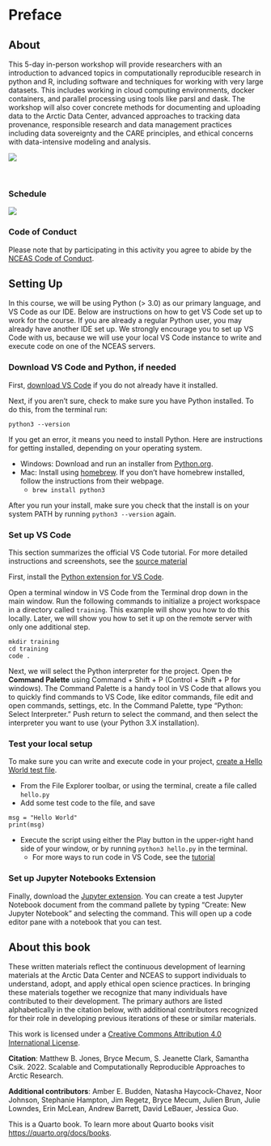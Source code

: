# Preface {.unnumbered}

## About {-}

This 5-day in-person workshop will provide researchers with an introduction to advanced topics in computationally reproducible research in python and R, including software and techniques for working with very large datasets. This includes working in cloud computing environments, docker containers, and parallel processing using tools like parsl and dask. The workshop will also cover concrete methods for documenting and uploading data to the Arctic Data Center, advanced approaches to tracking data provenance, responsible research and data management practices including data sovereignty and the CARE principles, and ethical concerns with data-intensive modeling and analysis.


![](images/arctic-data-center.png)

<br>

### Schedule {-}

:::{.column-page}
![](images/00-schedule.png)
:::

### Code of Conduct {-}
Please note that by participating in this activity you agree to abide by the [NCEAS Code of Conduct](https://www.nceas.ucsb.edu/sites/default/files/2021-11/NCEAS_Code-of-Conduct_Nov2021_0.pdf). 


## Setting Up

In this course, we will be using Python (> 3.0) as our primary language, and VS Code as our IDE. Below are instructions on how to get VS Code set up to work for the course. If you are already a regular Python user, you may already have another IDE set up. We strongly encourage you to set up VS Code with us, because we will use your local VS Code instance to write and execute code on one of the NCEAS servers.

### Download VS Code and Python, if needed {-}

First, [download VS Code](https://code.visualstudio.com/) if you do not already have it installed.

Next, if you aren't sure, check to make sure you have Python installed. To do this, from the terminal run:

```
python3 --version
```

If you get an error, it means you need to install Python. Here are instructions for getting installed, depending on your operating system.

* Windows: Download and run an installer from [Python.org](https://www.python.org/downloads/).
* Mac: Install using [homebrew](https://brew.sh/). If you don't have homebrew installed, follow the instructions from their webpage.
    - `brew install python3`

After you run your install, make sure you check that the install is on your system PATH by running `python3 --version` again.

### Set up VS Code {-}

This section summarizes the official VS Code tutorial. For more detailed instructions and screenshots, see the [source material](https://code.visualstudio.com/docs/python/python-tutorial)

First, install the [Python extension for VS Code](https://marketplace.visualstudio.com/items?itemName=ms-python.python). 

Open a terminal window in VS Code from the Terminal drop down in the main window. Run the following commands to initialize a project workspace in a directory called `training`. This example will show you how to do this locally. Later, we will show you how to set it up on the remote server with only one additional step.

```
mkdir training
cd training
code .
```

Next, we will select the Python interpreter for the project. Open the **Command Palette** using Command + Shift + P (Control + Shift + P for windows). The Command Palette is a handy tool in VS Code that allows you to quickly find commands to VS Code, like editor commands, file edit and open commands, settings, etc. In the Command Palette, type "Python: Select Interpreter." Push return to select the command, and then select the interpreter you want to use (your Python 3.X installation).

### Test your local setup {-}

To make sure you can write and execute code in your project, [create a Hello World test file](https://code.visualstudio.com/docs/python/python-tutorial#_create-a-python-hello-world-source-code-file).

* From the File Explorer toolbar, or using the terminal, create a file called `hello.py`
* Add some test code to the file, and save

```
msg = "Hello World"
print(msg)
```

* Execute the script using either the Play button in the upper-right hand side of your window, or by running `python3 hello.py` in the terminal.
    - For more ways to run code in VS Code, see the [tutorial](https://code.visualstudio.com/docs/python/python-tutorial#_create-a-python-hello-world-source-code-file)


### Set up Jupyter Notebooks Extension {-}

Finally, download the [Jupyter extension](https://marketplace.visualstudio.com/items?itemName=ms-toolsai.jupyter). You can create a test Jupyter Notebook document from the command pallete by typing "Create: New Jupyter Notebook" and selecting the command. This will open up a code editor pane with a notebook that you can test.

## About this book

These written materials reflect the continuous development of learning materials at the Arctic Data Center and NCEAS to support individuals to understand, adopt, and apply ethical open science practices. In bringing these materials together we recognize that many individuals have contributed to their development. The primary authors are listed alphabetically in the citation below, with additional contributors recognized for their role in developing previous iterations of these or similar materials.

This work is licensed under a [Creative Commons Attribution 4.0 International License](http://creativecommons.org/licenses/by/4.0/).

**Citation**:  Matthew B. Jones, Bryce Mecum, S. Jeanette Clark, Samantha Csik. 2022. Scalable and Computationally Reproducible Approaches to Arctic Research.

**Additional contributors**: Amber E. Budden, Natasha Haycock-Chavez, Noor Johnson, Stephanie Hampton, Jim Regetz, Bryce Mecum, Julien Brun, Julie Lowndes, Erin McLean, Andrew Barrett, David LeBauer, Jessica Guo.




This is a Quarto book. To learn more about Quarto books visit <https://quarto.org/docs/books>.
